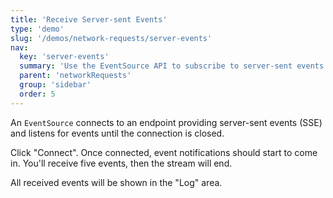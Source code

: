 ```yaml
---
title: 'Receive Server-sent Events'
type: 'demo'
slug: '/demos/network-requests/server-events'
nav:
  key: 'server-events'
  summary: 'Use the EventSource API to subscribe to server-sent events.'
  parent: 'networkRequests'
  group: 'sidebar'
  order: 5
---
```


An `EventSource` connects to an endpoint providing server-sent events (SSE) and listens for events until the connection is closed.

Click "Connect". Once connected, event notifications should start to come in. You'll receive five events, then the stream will end.

All received events will be shown in the "Log" area.
